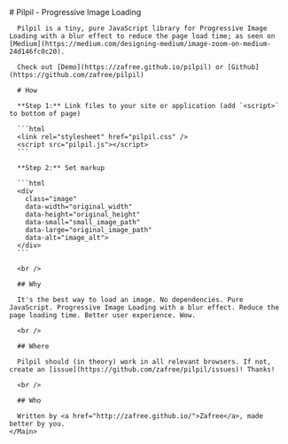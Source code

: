 
<Content>
  <Row center>
    <Main>
      # Pilpil - Progressive Image Loading

      Pilpil is a tiny, pure JavaScript library for Progressive Image Loading with a blur effect to reduce the page load time; as seen on [Medium](https://medium.com/designing-medium/image-zoom-on-medium-24d146fc0c20).

      Check out [Demo](https://zafree.github.io/pilpil) or [Github](https://github.com/zafree/pilpil) 

      # How

      **Step 1:** Link files to your site or application (add `<script>` to bottom of page)

      ```html
      <link rel="stylesheet" href="pilpil.css" />
      <script src="pilpil.js"></script>
      ```

      **Step 2:** Set markup

      ```html
      <div
        class="image"
        data-width="original_width"
        data-height="original_height"
        data-small="small_image_path"
        data-large="original_image_path"
        data-alt="image_alt">
      </div>
      ```

      <br />

      ## Why

      It's the best way to load an image. No dependencies. Pure JavaScript. Progressive Image Loading with a blur effect. Reduce the page loading time. Better user experience. Wow.

      <br />

      ## Where

      Pilpil should (in theory) work in all relevant browsers. If not, create an [issue](https://github.com/zafree/pilpil/issues)! Thanks!

      <br />

      ## Who

      Written by <a href="http://zafree.github.io/">Zafree</a>, made better by you.
    </Main>
  </Row>
</Content>